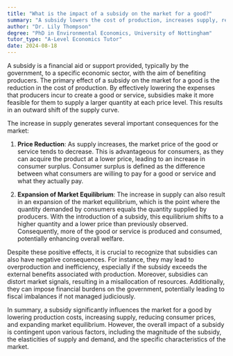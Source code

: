 ```yaml
---
title: "What is the impact of a subsidy on the market for a good?"
summary: "A subsidy lowers the cost of production, increases supply, reduces prices for consumers and expands market equilibrium."
author: "Dr. Lily Thompson"
degree: "PhD in Environmental Economics, University of Nottingham"
tutor_type: "A-Level Economics Tutor"
date: 2024-08-18
---
```


A subsidy is a financial aid or support provided, typically by the government, to a specific economic sector, with the aim of benefiting producers. The primary effect of a subsidy on the market for a good is the reduction in the cost of production. By effectively lowering the expenses that producers incur to create a good or service, subsidies make it more feasible for them to supply a larger quantity at each price level. This results in an outward shift of the supply curve.

The increase in supply generates several important consequences for the market:

1. **Price Reduction**: As supply increases, the market price of the good or service tends to decrease. This is advantageous for consumers, as they can acquire the product at a lower price, leading to an increase in consumer surplus. Consumer surplus is defined as the difference between what consumers are willing to pay for a good or service and what they actually pay.

2. **Expansion of Market Equilibrium**: The increase in supply can also result in an expansion of the market equilibrium, which is the point where the quantity demanded by consumers equals the quantity supplied by producers. With the introduction of a subsidy, this equilibrium shifts to a higher quantity and a lower price than previously observed. Consequently, more of the good or service is produced and consumed, potentially enhancing overall welfare.

Despite these positive effects, it is crucial to recognize that subsidies can also have negative consequences. For instance, they may lead to overproduction and inefficiency, especially if the subsidy exceeds the external benefits associated with production. Moreover, subsidies can distort market signals, resulting in a misallocation of resources. Additionally, they can impose financial burdens on the government, potentially leading to fiscal imbalances if not managed judiciously.

In summary, a subsidy significantly influences the market for a good by lowering production costs, increasing supply, reducing consumer prices, and expanding market equilibrium. However, the overall impact of a subsidy is contingent upon various factors, including the magnitude of the subsidy, the elasticities of supply and demand, and the specific characteristics of the market.
    